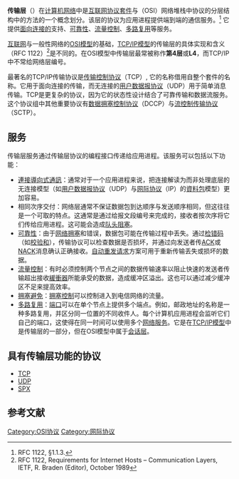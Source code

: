 {{noteTA
|T=zh-hans:传输层; zh-hant:傳輸層;
|1=zh-hans:应用层; zh-hant:應用層;
|2=zh-hans:表示层; zh-hant:表現層;
|3=zh-hans:会话层; zh-hant:會議層;
|4=zh-hans:传输层; zh-hant:傳輸層;
|5=zh-hans:网络层; zh-hant:網路層;
|6=zh-hans:数据链路层;zh-hk:資料鏈結層;zh-tw:資料連結層;
|7=zh-hans:物理层; zh-hant:實體層;
|G1=IT
|G2=通訊學
}}
{{网络协议}}
'''传输层'''（{{lang-en|'''Transport Layer'''}}）在[[计算机网络|计算机网络]]中是[[TCP/IP协议族|互联网协议套件]]与{{le|开放系统互连|Open Systems Interconnection}}（OSI）网络堆栈中协议的分层结构中的方法的一个概念划分。该层的协议为应用进程提供端到端的通信服务。<ref>RFC 1122, §1.1.3.</ref> 它提供[[連接導向式通訊|面向连接的]]{{le|数据流|data stream}}支持、[[可靠性_(计算机网络)|可靠性]]、[[網路流量控制|流量控制]]、[[多路复用|多路复用]]等服务。

[[互联网|互联网]]与一般性网络的{{le|开放系统互连|Open Systems Interconnection}}[[OSI模型|OSI模型]]的基础，[[TCP/IP协议族|TCP/IP模型]]的传输层的具体实现和含义（RFC 1122）<ref>RFC 1122, Requirements for Internet Hosts – Communication Layers, IETF, R. Braden (Editor), October 1989</ref>是不同的。在OSI模型中传输层最常被称作'''第4层'''或'''L4'''，而TCP/IP中不常给网络层编号。

最著名的TCP/IP传输协议是[[传输控制协议|传输控制协议]]（TCP）, 它的名称借用自整个套件的名称。它用于面向连接的传输，而无连接的[[用户数据报协议|用户数据报协议]]（UDP）用于简单消息传输。TCP是更复杂的协议，因为它的状态性设计结合了可靠传输和数据流服务。这个协议组中其他重要协议有[[数据拥塞控制协议|数据拥塞控制协议]]（DCCP）与[[流控制传输协议|流控制传输协议]]（SCTP）。
{{OSI模型}}

==服务==
传输层服务通过传输层协议的编程接口传递给应用进程。该服务可以包括以下功能：
* [[連接導向式通訊|連接導向式通訊]]：通常对于一个应用进程来说，把连接解读为{{le|数据流|data stream}}而非处理底层的无连接模型（如[[用户数据报协议|用户数据报协议]]（UDP）与[[网际协议|网际协议]]（IP）的[[資料包|資料包]]模型）更加容易。
* 相同次序交付：网络层通常不保证数据包到达顺序与发送顺序相同，但这往往是一个可取的特点。这通常是通过给报文段编号来完成的，接收者按次序将它们传给应用进程。这可能会造成[[队头阻塞|队头阻塞]]。
* [[可靠性_(计算机网络)|可靠性]]：由于[[拥塞控制|网络拥塞]]和错误，数据包可能在传输过程中丢失。通过[[检错码|检错码]]（如[[校验和|校验和]]），传输协议可以检查数据是否损坏，并通过向发送者传[[確認訊息|ACK]]或[[NAK字元|NACK]]消息确认正确接收。[[ARQ|自动重发请求]]方案可用于重新传输丢失或损坏的数据。
* [[流量控制_(数据)|流量控制]]：有时必须控制两个节点之间的数据传输速率以阻止快速的发送者传输超出接收[[緩衝器|緩衝器]]所能承受的数据，造成缓冲区溢出。这也可以通过减少缓冲区不足来提高效率。
* [[拥塞控制|拥塞避免]]：[[拥塞控制|拥塞控制]]可以控制进入到电信网络的流量。
* [[多路复用|多路复用]]：[[通訊埠|端口]]可以在单个节点上提供多个端点。例如，邮政地址的名称是一种多路复用，并区分同一位置的不同收件人。每个计算机应用进程会监听它们自己的端口，这使得在同一时间可以使用多个[[网络服务|网络服务]]。它是在[[TCP/IP协议族|TCP/IP模型]]中是传输层的一部分，但在OSI模型中属于[[会话层|会话层]]。

== 具有传输层功能的协议 ==
* [[传输控制协议|TCP]]
* [[用户数据报协议|UDP]]
* [[SPX|SPX]]

== 参考文献 ==
{{Reflist}}

[[Category:OSI协议|Category:OSI协议]]
[[Category:网际协议|Category:网际协议]]